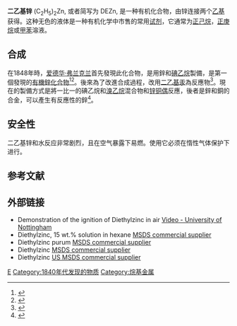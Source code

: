 {{chembox
| verifiedrevid = 401991969
| ImageFile = Diethylzinc structure.svg
| ImageSize =
| ImageFile1 = Diethylzinc-3D-balls.png
| IUPACName = 二乙基锌
| OtherNames =
| Section1 = {{Chembox Identifiers
|   ChemSpiderID_Ref = {{chemspidercite|correct|chemspider}}
| ChemSpiderID = 10413128
| InChI = 1/2C2H5.Zn/c2*1-2;/h2*1H2,2H3;/rC4H10Zn/c1-3-5-4-2/h3-4H2,1-2H3
| InChIKey = HQWPLXHWEZZGKY-GFXTWEBUAS
| StdInChI_Ref = {{stdinchicite|correct|chemspider}}
| StdInChI = 1S/2C2H5.Zn/c2*1-2;/h2*1H2,2H3;
| StdInChIKey_Ref = {{stdinchicite|correct|chemspider}}
| StdInChIKey = HQWPLXHWEZZGKY-UHFFFAOYSA-N
| CASNo_Ref = {{cascite|correct|CAS}}
| CASNo =     557-20-0
|   PubChem =
|   SMILES = CC[Zn]CC
}}
| Section2 = {{Chembox Properties
|   Formula =     (C<sub>2</sub>H<sub>5</sub>)<sub>2</sub>Zn
|   MolarMass = 123.50
|   Appearance <br />
=
|   Density = 1.205 g/mL
|   MeltingPt = -28 °C
|   BoilingPt = 117 °C
|   Solubility = 反应
  }}
| Section3 = {{Chembox Hazards
|   EUClass = Flammable ('''F'''); Corrosive ('''C'''); Dangerous for the environment ('''N''')
|   MainHazards =
|   FlashPt =
|   Autoignition =
  }}
}}
'''二乙基锌''' (C<sub>2</sub>H<sub>5</sub>)<sub>2</sub>Zn, 或者简写为 DEZn, 是一种有机化合物，由锌连接两个[[乙基|乙基]]获得。这种无色的液体是一种有机化学中市售的常用[[试剂|试剂]]，它通常为[[正己烷|正己烷]]，[[正庚烷|正庚烷]]或[[甲苯|甲苯]]溶液。

==合成==
在1848年時，[[爱德华·弗兰克兰|爱德华·弗兰克兰]]首先發現此化合物，是用鋅和[[碘乙烷|碘乙烷]]製備，是第一個發現的[[有机锌化合物|有機鋅化合物]]<ref>{{cite journal
 | title = On the isolation of the organic radicals
 | author = E. Frankland
 | journal = Quarterly Journal of the Chemical Society
 | year = 1850
 | volume = 2
 | pages = 263
 | doi = 10.1039/QJ8500200263
 | issue = 3}}</ref><ref>{{cite journal | author = Dietmar Seyferth | title = Zinc Alkyls, Edward Frankland, and the Beginnings of Main-Group Organometallic Chemistry | journal = Organometallics | year = 2001 | volume = 20 | pages = 2940–2955 | doi = 10.1021/om010439f}}</ref>。後來為了改進合成過程，改用[[二乙基汞|二乙基汞]]為反應物<ref>{{cite journal
 | title = On a new reaction for the production of the zinc-compounds of the alkyl-radical
 | url = https://archive.org/details/sim_journal-of-the-chemical-society_1864_17/page/29
 | author = E. Frankland, B. F. Duppa
 | journal = Journal of the Chemical Society
 | year = 1864
 | volume = 17
 | pages = 29–36
 | doi = 10.1039/JS8641700029}}</ref>。現在的製備方式是將一比一的碘乙烷和[[溴乙烷|溴乙烷]]混合物和[[锌铜偶|锌铜偶]]反應，後者是鋅和銅的合金，可以產生有反應性的鋅<ref>{{OrgSynth | author = C. R. Noller | title = Diethyl Zinc | collvol = 2 | collvolpages = 184 | year = 1943 | prep = cv2p0184}}</ref>。

==安全性==
二乙基锌和水反应非常剧烈，且在空气暴露下易燃。使用它必须在惰性气体保护下进行。

==参考文献==
{{Reflist}}

==外部链接==
* Demonstration of the ignition of Diethylzinc in air [http://www.test-tube.org.uk/videos/pages_periodic_outtakes3.htm Video - University of Nottingham]{{Wayback|url=http://www.test-tube.org.uk/videos/pages_periodic_outtakes3.htm |date=20200108015356 }}
* Diethylzinc, 15 wt.% solution in hexane [https://fscimage.fishersci.com/msds/46190.htm MSDS commercial supplier]{{Wayback|url=https://fscimage.fishersci.com/msds/46190.htm |date=20160304141123 }}
* Diethylzinc purum [http://www.sigmaaldrich.com/catalog/search/ProductDetail/ALDRICH/256781 MSDS commercial supplier]{{Wayback|url=http://www.sigmaaldrich.com/catalog/search/ProductDetail/ALDRICH/256781 |date=20080514080619 }}
* Diethylzinc [https://web.archive.org/web/20061114172533/http://www.epichem.com/metalorganics/products/zn_dieth.html MSDS commercial supplier]
* Diethylzinc [http://gw.akzonobel-chemicals.com/sdsweb/createreportWEB_new.asp?region=NAR&eproductCode=yK%e9uZ%c0%5e%90%3d&language=US&country=US&type=pcinet US MSDS commercial supplier] {{Wayback|url=http://gw.akzonobel-chemicals.com/sdsweb/createreportWEB_new.asp?region=NAR&eproductCode=yK%e9uZ%c0%5e%90%3d&language=US&country=US&type=pcinet |date=20111002211730 }}

[[Category:有机锌化合物|E]]
[[Category:1840年代发现的物质|Category:1840年代发现的物质]]
[[Category:烷基金属|Category:烷基金属]]